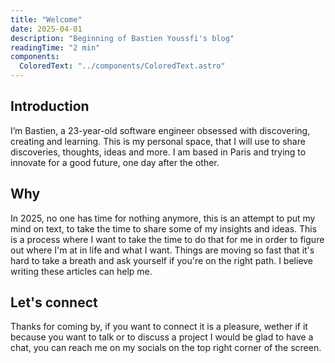 ```yaml
---
title: "Welcome"
date: 2025-04-01
description: "Beginning of Bastien Youssfi's blog"
readingTime: "2 min"
components:
  ColoredText: "../components/ColoredText.astro"
---
```


## Introduction

I’m Bastien, a 23-year-old software engineer obsessed with discovering, creating and learning. This is my personal space,
that I will use to share discoveries, thoughts, ideas and more. I am based in Paris and trying to innovate for a good future, one day
after the other.

## Why

In 2025, no one has time for nothing anymore, this is an attempt to put my mind on text, to take the time to share some of my insights
and ideas. This is a process where I want to take the time to do that for me in order to figure out where I'm at in life and what
I want. Things are moving so fast that it's hard to take a breath and ask yourself if you're on the right path. I believe writing
these articles can help me.

## Let's connect

Thanks for coming by, if you want to connect it is a pleasure, wether if it because you want to talk or to discuss a project I would
be glad to have a chat, you can reach me on my socials on the top right corner of the screen.
